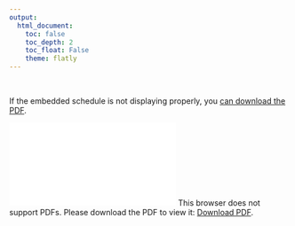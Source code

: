 ```yaml
---
output: 
  html_document:
    toc: false
    toc_depth: 2
    toc_float: False 
    theme: flatly
---
```

<br>

If the embedded schedule is not displaying properly, you [can download the PDF](/pdfs/schedule_BACBS2018.pdf). 

<object data="/pdfs/schedule_BACBS2018.pdf" type="application/pdf" width="800px" height="800px">
    <embed src="/pdfs/schedule_BACBS2018.pdf">
        This browser does not support PDFs. Please download the PDF to view it: <a href="/pdfs/schedule_BACBS2018.pdf">Download PDF</a>.</p>
    </embed>
</object>

